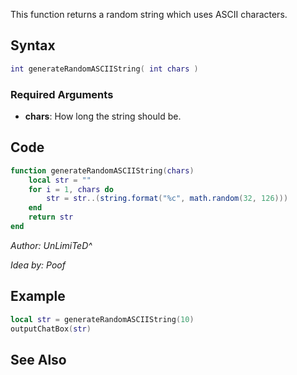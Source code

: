 {{Useful Function}}
This function returns a random string which uses ASCII characters.

==Syntax==
<syntaxhighlight lang="lua">int generateRandomASCIIString( int chars )</syntaxhighlight>

===Required Arguments===
* '''chars''': How long the string should be.

==Code==

<syntaxhighlight lang="lua">
function generateRandomASCIIString(chars)
	local str = ""
	for i = 1, chars do 
		str = str..(string.format("%c", math.random(32, 126)))
	end
	return str
end
</syntaxhighlight>

<p><i>Author: UnLimiTeD^</i></p>
<p><i>Idea by: Poof</i></p>
==Example==
<syntaxhighlight lang="lua">
local str = generateRandomASCIIString(10)
outputChatBox(str)
</syntaxhighlight>

==See Also==
{{Useful_Functions}}
